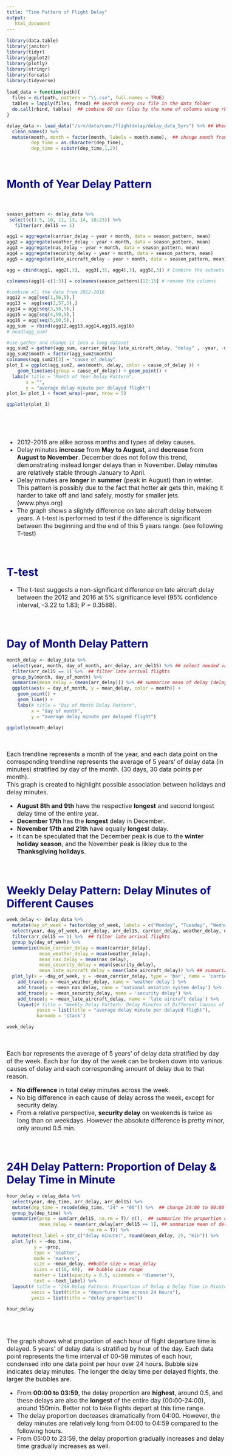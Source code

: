 ```yaml
---
title: "Time Pattern of Flight Delay"
output: 
   html_document
---
```


<style type="text/css">

body{ /* Normal  */
      font-size: 16px;
  }
}
h1.title {
  font-size: 30px;
  color: DarkBlue;
}
h1 { /* Header 1 */
  font-size: 28px;
  color: DarkBlue;
}
h2 { /* Header 2 */
    font-size: 16px;
  color: DarkBlue;
}

}
code.r{ /* Code block */
    font-size: 12px;
}
pre { /* Code block - determines code spacing between lines */
    font-size: 14px;
}
</style>



```r
library(data.table)
library(janitor)
library(tidyr)
library(ggplot2)
library(plotly)
library(stringr)
library(forcats)
library(tidyverse)
```

```r

load_data = function(path){
  files = dir(path, pattern = "\\.csv", full.names = TRUE)
  tables = lapply(files, fread) ## search every csv file in the data folder
  do.call(rbind, tables)  ## combine 60 csv files by the name of columns using rbind() function
}

delay_data <- load_data("/srv/data/cumc/flightdelay/delay_data_5yrs") %>% ## When reproduce this project, please change the path to "./delay_data_5yrs"
  clean_names() %>% 
  mutate(month, month = factor(month, labels = month.name),  ## change month from number to month.name
         dep_time = as.character(dep_time),
         dep_time = substr(dep_time,1,2)) 
  
         
```

# Month of Year Delay Pattern


\


```r
season_pattern <- delay_data %>%
 select(c(1:5, 10, 11, 13, 14, 18:23)) %>% 
   filter(arr_del15 == 1)

agg1 = aggregate(carrier_delay ~ year + month, data = season_pattern, mean)
agg2 = aggregate(weather_delay ~ year + month, data = season_pattern, mean)
agg3 = aggregate(nas_delay ~ year + month, data = season_pattern, mean)
agg4 = aggregate(security_delay ~ year + month, data = season_pattern, mean)
agg5 = aggregate(late_aircraft_delay ~ year + month, data = season_pattern, mean)

agg = cbind(agg1, agg2[,3],  agg3[,3], agg4[,3], agg5[,3]) # Combine the subsets

colnames(agg)[-c(1:3)] = colnames(season_pattern)[12:15] # rename the columns

#combine all the data from 2012-2016
agg12 = agg[seq(1,56,5),]  
agg13 =  agg[seq(2,57,5),]
agg14 = agg[seq(3,58,5),]
agg15 = agg[seq(4,59,5),]
agg16 = agg[seq(5,60,5),]
agg_sum  = rbind(agg12,agg13,agg14,agg15,agg16)
# head(agg_sum)

#use gather and change it into a long dataset
agg_sum2 = gather(agg_sum, carrier_delay:late_aircraft_delay, "delay" , -year, -month)
agg_sum2$month = factor(agg_sum2$month)
colnames(agg_sum2)[3] = "cause_of_delay"
plot_1 = ggplot(agg_sum2, aes(month, delay, color = cause_of_delay )) + 
    geom_line(aes(group = cause_of_delay)) + geom_point() +
  labs(# title = "Month of Year Delay Pattern",
       x = "",
       y = "average delay minute per delayed flight")
plot_1= plot_1 + facet_wrap(~year, nrow = 5)

ggplotly(plot_1)

  
```

\



* 2012-2016 are alike across months and types of delay causes. 
* Delay minutes **increase** from **May to August**, and **decrease** from **August to November**. December does not follow this trend, demonstrating instead longer delays than in November. Delay minutes are relatively stable through January to April. 
* Delay minutes are **longer** in **summer** (peak in August) than in winter. This pattern is possibly due to the fact that hotter air gets thin, making it harder to take off and land safely, mostly for smaller jets. (www.phys.org)
* The graph shows a slightly difference on late aircraft delay between years. A t-test is performed to test if the difference is significant between the beginning and the end of this 5 years range. (see following T-test)

\


# T-test


* The t-test suggests a non-significant difference on late aircraft delay between the 2012 and 2016 at 5% significance level (95% confidence interval, -3.22 to 1.83; P = 0.3588).

\


# Day of Month Delay Pattern

```r
month_delay <- delay_data %>% 
  select(year, month, day_of_month, arr_delay, arr_del15) %>% ## select needed variable for this plot
  filter(arr_del15 == 1) %>%  ## filter late arrival flights
  group_by(month, day_of_month) %>% 
  summarize(mean_delay = (mean(arr_delay))) %>% ## summarize mean of delay (delay minute per flight)
  ggplot(aes(x = day_of_month, y = mean_delay, color = month)) +
    geom_point() +
    geom_line() +
    labs(# title = "Day of Month Delay Pattern",
         x = "day of month",
         y = "average delay minute per delayed flight")

ggplotly(month_delay)
```

\


Each trendline represents a month of the year, and each data point on the corresponding trendline represents the average of 5 years' of delay data (in minutes) stratified by day of the month.  (30 days, 30 data points per month). \
This graph is created to highlight possible association between holidays and delay minutes.

* **August 8th and 9th** have the respective **longest** and second longest delay time of the entire year.  
* **December 17th** has the **longest** delay in December. 
* **November 17th and 21th** have equally **longes**t delay. 
* It can be speculated that the December peak is due to the **winter holiday season**, and the November peak is likley due to the **Thanksgiving holidays**. 

\


# Weekly Delay Pattern: Delay Minutes of Different Causes

```r

week_delay <- delay_data %>% 
  mutate(day_of_week = factor(day_of_week, labels = c("Monday", "Tuesday", "Wednesday", "Thursday", "Friday", "Saturday", "Sunday"))) %>% ## change day_of_week from number to the name each day of a week
  select(year, day_of_week, arr_delay, arr_del15, carrier_delay, weather_delay, nas_delay, security_delay, late_aircraft_delay) %>%  ## select needed variable for this plot
  filter(arr_del15 == 1) %>%  ## filter late arrival flights
  group_by(day_of_week) %>% 
  summarize(mean_carrier_delay = mean(carrier_delay), 
            mean_weather_delay = mean(weather_delay), 
            mean_nas_delay = mean(nas_delay), 
            mean_security_delay = mean(security_delay), 
            mean_late_aircraft_delay = mean(late_aircraft_delay)) %>% ## summarize mean of delay for each cause(delay minute per flight)
  plot_ly(x = ~day_of_week, y = ~mean_carrier_delay, type = 'bar', name = 'carrier delay', alpha = 0.8) %>% 
    add_trace(y = ~mean_weather_delay, name = 'weather delay') %>% 
    add_trace(y = ~mean_nas_delay, name = 'national aviation system delay') %>% 
    add_trace(y = ~mean_security_delay, name = 'security delay') %>% 
    add_trace(y = ~mean_late_aircraft_delay, name = 'late aircraft delay') %>% 
    layout(# title = "Weekly Delay Pattern: Delay Minutes of Different Causes of Delay",
           yaxis = list(title = "average delay minute per delayed flight"), 
           barmode = 'stack')

week_delay
```

\


Each bar represents the average of 5 years' of delay data stratified by day of the week. Each bar for day of the week can be broken down into various causes of delay and each corresponding amount of delay due to that reason. 

* **No difference** in total delay minutes across the week.
* No big difference in each cause of delay across the week, except for security delay.
* From a relative perspective, **security delay** on weekends is twice as long than on weekdays. However the absolute difference is pretty minor, only around 0.5 min.


\


# 24H Delay Pattern: Proportion of Delay & Delay Time in Minute

```r

hour_delay = delay_data %>% 
  select(year, dep_time, arr_delay, arr_del15) %>% 
  mutate(dep_time = recode(dep_time, "24" = "00")) %>%  ## change 24:00 to 00:00
  group_by(dep_time) %>%
  summarize(prop = sum(arr_del15, na.rm = T)/ n(),  ## summarize the proportion of flights delay depends on departure time
            mean_delay = mean(arr_delay[arr_del15 == 1], ## summarize mean of delay for each hour of a day for delayed flights
                              na.rm = T)) %>%
  mutate(text_label = str_c("delay minute:", round(mean_delay, 2), "min")) %>% 
  plot_ly(x = ~dep_time, 
          y = ~prop, 
          type = 'scatter', 
          mode = 'markers', 
          size = ~mean_delay, ##buble size = mean_delay
          sizes = c(10, 60),  ## bubble size range
          marker = list(opacity = 0.5, sizemode = 'diameter'), 
          text = ~text_label) %>% 
  layout(# title = "24H Delay Pattern: Proportion of Delay & Delay Time in Minute",
         xaxis = list(title = "departure time across 24 Hours"),
         yaxis = list(title = "delay proportion"))

hour_delay
  
```

\


The graph shows what proportion of each hour of flight departure time is delayed. 5 years' of delay data is stratified by hour of the day. Each data point represents the time interval of 00-59 minutes of each hour, condensed into one data point per hour over 24 hours. Bubble size indicates delay minutes. The longer the delay time per delayed flights, the larger the bubbles are. 


* From **00:00 to 03:59**, the delay proportion are **highest**, around 0.5, and these delays are also the **longest** of the entire day (00:00-24:00), around 150min. Better not to take flights depart at this time range.
* The delay proportion decreases dramatically from 04:00. However, the delay minutes are relatively long from 04:00 to 04:59 compared to the following hours. 
* From 05:00 to 23:59, the delay proportion gradually increases and delay time gradually increases as well.
